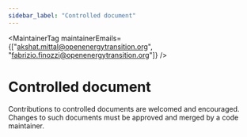 ```yaml
---
sidebar_label: "Controlled document"
---
```



<MaintainerTag maintainerEmails={["akshat.mittal@openenergytransition.org", "fabrizio.finozzi@openenergytransition.org"]} />

# Controlled document

<ControlledDocBanner />

Contributions to controlled documents are welcomed and encouraged. Changes to such documents must be approved and merged by a code maintainer.




